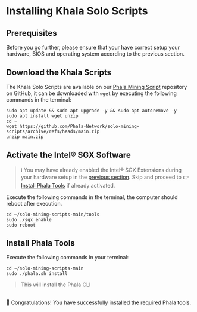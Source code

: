 # Installing Khala Solo Scripts

## Prerequisites <a href="#prerequisites" id="prerequisites"></a>

Before you go further, please ensure that your have correct setup your hardware, BIOS and operating system according to the previous section.

## Download the Khala Scripts <a href="#download-the-phala-scripts" id="download-the-phala-scripts"></a>

The Khala Solo Scripts are available on our [Phala Mining Script](https://github.com/Phala-Network/solo-mining-scripts/) repository on GitHub, it can be downloaded with `wget` by executing the following commands in the terminal:

```
sudo apt update && sudo apt upgrade -y && sudo apt autoremove -y
sudo apt install wget unzip
cd ~
wget https://github.com/Phala-Network/solo-mining-scripts/archive/refs/heads/main.zip
unzip main.zip
```

## Activate the Intel® SGX Software <a href="#activate-the-intel-sgx-software" id="activate-the-intel-sgx-software"></a>

> ℹ You may have already enabled the Intel® SGX Extensions during your hardware setup in the [previous section](broken-reference). Skip and proceed to 👉[Install Phala Tools](installing-phala-mining-tools.md#install-phala-tools) if already activated.

Execute the following commands in the terminal, the computer should reboot after execution.

```
cd ~/solo-mining-scripts-main/tools
sudo ./sgx_enable
sudo reboot
```

## Install Phala Tools

Execute the following commands in your terminal:

```
cd ~/solo-mining-scripts-main
sudo ./phala.sh install
```

> This will install the Phala CLI

\
🎉 Congratulations! You have successfully installed the required Phala tools.
